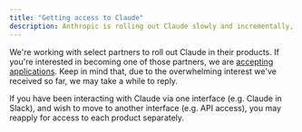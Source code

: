 ```yaml
---
title: "Getting access to Claude"
description: Anthropic is rolling out Claude slowly and incrementally, as we work to ensure the safety and scalability of it, in alignment with our company values.
---
```


We're working with select partners to roll out Claude in their products. If you're interested in becoming one of those partners, we are [accepting applications](https://earlyaccess.anthropic.com/). Keep in mind that, due to the overwhelming interest we've received so far, we may take a while to reply.

If you have been interacting with Claude via one interface (e.g. Claude in Slack), and wish to move to another interface (e.g. API access), you may reapply for access to each product separately.